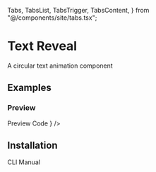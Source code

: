   Tabs,
  TabsList,
  TabsTrigger,
  TabsContent,
} from "@/components/site/tabs.tsx";


# Text Reveal

A circular text animation component

## Examples

### Preview

<Tabs defaultValue="preview" className="">
  <TabsList>
    <TabsTrigger value="preview">Preview</TabsTrigger>
    <TabsTrigger value="code">Code</TabsTrigger>
  </TabsList>
  <TabsContent value="preview">
    <ComponentRenderer reTrigger component={<TextCirclePreview />} />
  </TabsContent>
  <TabsContent value="code">
    <CodeBlock filePath="src/app/docs/text-circle/text-circle-preview.tsx" />
  </TabsContent>
</Tabs>

## Installation

<Tabs defaultValue="cli" className="">
  <TabsList>
    <TabsTrigger value="cli">CLI</TabsTrigger>
    <TabsTrigger value="manual">Manual</TabsTrigger>
  </TabsList>
  <TabsContent value="cli">
    <Cli command={`npx shadcn@latest add "https://berlix.vercel.app/registry/text-circle.json"`} />
  </TabsContent>

  <TabsContent value="manual">
    <CodeBlock filePath="src/components/core/text-circle.tsx" />
  </TabsContent>
</Tabs>
